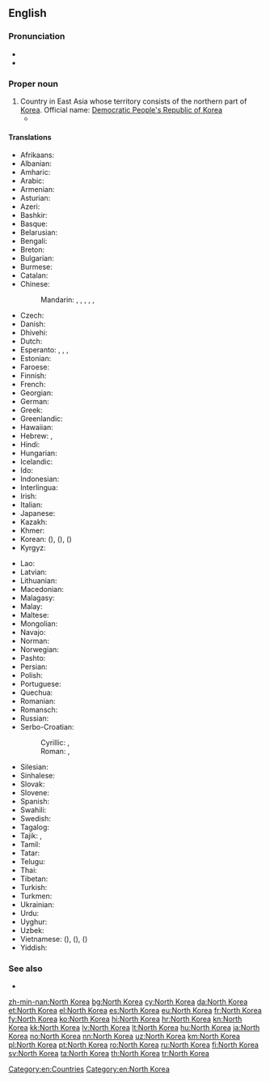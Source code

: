 ==English==
{{wikipedia}}

===Pronunciation===
* {{audio|En-us-North Korea.ogg|Audio (US)|lang=en}}
* {{rhymes|iːə|lang=en}}

===Proper noun===
{{en-proper noun}}

# Country in East Asia whose territory consists of the northern part of [[Korea]]. Official name: [[Democratic People's Republic of Korea]]
#* {{quote-journal|date=April 9, 2013|author=Andrei Lankov|title=Stay Cool. Call North Korea’s Bluff.|work=New York Times|url=http://www.nytimes.com/2013/04/10/opinion/stay-cool-call-north-koreas-bluff.html?_r=0
|passage=A closer look at North Korean history reveals what Pyongyang’s leaders really want their near-farcical belligerence to achieve — a reminder to the world that '''North Korea''' exists, and an impression abroad that its leaders are irrational and unpredictable.}}

====Translations====
{{trans-top|Democratic People's Republic of Korea}}
* Afrikaans: {{t|af|Noord-Korea}}
* Albanian: {{t|sq|Koreja e Veriut|f}}
* Amharic: {{t|am|ስሜን ኮርያ}}
* Arabic: {{t|ar|كُورِيَا اَلشَّمَالِيَّة|f|tr=kōriyā š-šamāliyya}}
* Armenian: {{t|hy|Հյուսիսային Կորեա}}
* Asturian: {{t+|ast|Corea del Norte|f}}
* Azeri: {{t|az|Şimali Koreya}}
* Bashkir: {{t|ba|Төньяҡ Корея|sc=Cyrl}}
* Basque: {{t|eu|Ipar Korea}}
* Belarusian: {{t|be|Паўно́чная Карэ́я|f}}
* Bengali: {{t|bn|উত্তর কোরিয়া}}
* Breton: {{t|br|Korea an Norzh}}
* Bulgarian: {{t+|bg|Се́верна Коре́я|f}}
* Burmese: {{t|my|မြောက်ကိုရီးယား|sc=Mymr}}
* Catalan: {{t+|ca|Corea del Nord|f}}
* Chinese:
*: Mandarin: {{t+|cmn|北朝鮮|sc=Hani}}, {{t+|cmn|北朝鲜|tr=Běi Cháoxiǎn|sc=Hani}}, {{t+|cmn|朝鮮|sc=Hani}}, {{t+|cmn|朝鲜|tr=Cháoxiǎn|sc=Hani}}, {{t+|cmn|北韓|sc=Hani}}, {{t+|cmn|北韩|tr=Běihán|sc=Hani}}
* Czech: {{t+|cs|Severní Korea|f}}
* Danish: {{t+|da|Nordkorea}}
* Dhivehi: {{t|dv|އުތުރު ކޮރެއާ}}
* Dutch: {{t+|nl|Noord-Korea|n}}
* Esperanto: {{t|eo|Nord-Koreujo}}, {{t|eo|Koreujo Norda}}, {{t|eo|Koreio Norda}}, {{t|eo|Nord-Koreio}}
* Estonian: {{t+|et|Põhja-Korea}}
* Faroese: {{t|fo|Norðurkorea|n}}
* Finnish: {{t+|fi|Pohjois-Korea}}
* French: {{t+|fr|Corée du Nord|f}}
* Georgian: {{t|ka|ჩრდილოეთი კორეა}}
* German: {{t+|de|Nordkorea|n}}
* Greek: {{t+|el|Βόρεια Κορέα|f}}
* Greenlandic: {{t|kl|Korea Avannarleq}}
* Hawaiian: {{t|haw|Kōlea ʻĀkau}}
* Hebrew: {{t|he|קוֹרֵיאָה הַצְּפוֹנִית|f|tr=koré'a ha-ts'fonít}}, {{t|he|צְפוֹן קוֹרֵיאָה|m|tr=ts'fón koré'a|sc=Hebr}}
* Hindi: {{t+|hi|उत्तर कोरिया}}
* Hungarian: {{t+|hu|Észak-Korea}}
* Icelandic: {{t+|is|Norður-Kórea|f}}
* Ido: {{t+|io|Nord-Korea}}
* Indonesian: {{t+|id|Korea Utara}}
* Interlingua: {{t|ia|Corea del Nord}}
* Irish: {{t|ga|Cóiré Thuaidh|f|alt=An Chóiré Thuaidh}}
* Italian: {{t|it|Corea del Nord|f}}
* Japanese: {{t+|ja|北朝鮮|tr=きたちょうせん, Kita Chōsen}}
* Kazakh: {{t|kk|Солтүстік Корея|sc=Cyrl}}
* Khmer: {{t+|km|កូរ៉េខាងជើង|tr=kooree kʰaang chəəng|sc=Khmr}}
* Korean: {{t+|ko|^북조선|sc=Hang}} ({{t+|ko|北朝鮮|sc=Hani}}), {{t+|ko|^북한|sc=Hang}} ({{t+|ko|北韓|sc=Hani}}), {{t+|ko|^조선|sc=Hang}} ({{t+|ko|朝鮮|sc=Hani}})
* Kyrgyz: {{t+|ky|Түндүк Корея|sc=Cyrl}}
{{trans-mid}}
* Lao: {{t|lo|ເກົາຫລີເໜືອ|sc=Laoo}}
* Latvian: {{t+|lv|Ziemeļkoreja|f}}
* Lithuanian: {{t+|lt|Šiaurės Korėja|f}}
* Macedonian: {{t+|mk|Северна Коре́ја|f}}
* Malagasy: {{t|mg|Korea Avaratra}}
* Malay: {{t|ms|Korea Utara}}
* Maltese: {{t|mt|Korea ta' Fuq|alt=il-Korea ta' Fuq}}
* Mongolian: {{t+|mn|Хойд Солонгос|sc=Cyrl}}
* Navajo: {{t|nv|Náhookǫsjí Binááʼádaałtsʼózí Dineʼé Bikéyah Yázhí}}
* Norman: {{t|nrf|Corée du Nord|f}}
* Norwegian: {{t+|no|Nord-Korea}}
* Pashto: {{t|ps|شمالي کوريا|tr=šimālī kōriyā}}
* Persian: {{t+|fa|کره شمالی|tr=kore-ye šemâli}}
* Polish: {{t+|pl|Korea Północna|f}}
* Portuguese: {{t+|pt|Coreia do Norte|f}}
* Quechua: {{t|qu|Chinchay Kuriya}}
* Romanian: {{t+|ro|Coreea de Nord|f}}
* Romansch: {{t|rm|Corea dal Nord|f}}
* Russian: {{t+|ru|Се́верная Коре́я|f}}
* Serbo-Croatian:
*: Cyrillic: {{t|sh|Северна Кореја|f|sc=Cyrl}}, {{t|sh|Сјеверна Кореја|f|sc=Cyrl}}
*: Roman: {{t|sh|Severna Koreja|f}}, {{t+|sh|Sjeverna Koreja|f}}
* Silesian: {{t|szl|Půłnocno Koryjo}}
* Sinhalese: {{t|si|උතුරු කොරියාව}}
* Slovak: {{t|sk|Severná Kórea|f}}
* Slovene: {{t|sl|Severna Koreja|f}}
* Spanish: {{t+|es|Corea del Norte|f}}
* Swahili: {{t|sw|Korea Kaskazini}}
* Swedish: {{t+|sv|Nordkorea}}
* Tagalog: {{t|tl|Hilagang Korea}}
* Tajik: {{t|tg|Кореяи Шимолӣ|sc=Cyrl}}, {{t|tg|Куриёи Шимолӣ}}
* Tamil: {{t|ta|வடகொரியா}}
* Tatar: {{t|tt|Төньяк Корея}}
* Telugu: {{t+|te|ఉత్తర కొరియా}}
* Thai: {{t+|th|เกาหลีเหนือ|sc=Thai}}
* Tibetan: {{t|bo|བྱང་ཀོ་རི་ཡ}}
* Turkish: {{t+|tr|Kuzey Kore}}
* Turkmen: {{t|tk|Demirgazyk Koreýa}}
* Ukrainian: {{t+|uk|Півні́чна Коре́я|f}}
* Urdu: {{t|ur|شمالی کوریا|tr=šimālī koriyā}}
* Uyghur: {{t|ug|شىمالىي چاۋشيەن}}
* Uzbek: {{t+|uz|Shimoliy Koreya}}
* Vietnamese: {{t|vi|Bắc Triều Tiên}} ({{t|vi|北朝鮮|sc=Hani}}), {{t|vi|Bắc Hàn}} ({{t|vi|北韓|sc=Hani}}), {{t+|vi|Triều Tiên}} ({{t|vi|朝鮮}})
* Yiddish: {{t|yi|צפֿון קאָרעע|tr=tsofn koree}}
{{trans-bottom}}

===See also===
* {{l|en|Appendix:Countries of the world|Countries of the world}}

[[Category:en:Countries]]
[[Category:en:North Korea]]

[[zh-min-nan:North Korea]]
[[bg:North Korea]]
[[cy:North Korea]]
[[da:North Korea]]
[[et:North Korea]]
[[el:North Korea]]
[[es:North Korea]]
[[eu:North Korea]]
[[fr:North Korea]]
[[fy:North Korea]]
[[ko:North Korea]]
[[hi:North Korea]]
[[hr:North Korea]]
[[kn:North Korea]]
[[kk:North Korea]]
[[lv:North Korea]]
[[lt:North Korea]]
[[hu:North Korea]]
[[ja:North Korea]]
[[no:North Korea]]
[[nn:North Korea]]
[[uz:North Korea]]
[[km:North Korea]]
[[pl:North Korea]]
[[pt:North Korea]]
[[ro:North Korea]]
[[ru:North Korea]]
[[fi:North Korea]]
[[sv:North Korea]]
[[ta:North Korea]]
[[th:North Korea]]
[[tr:North Korea]]